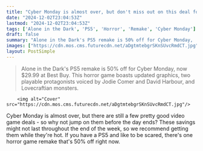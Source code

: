 ```yaml
---
title: "Cyber Monday is almost over, but don't miss out on this deal for one of the year's best horror games"
date: "2024-12-02T23:04:53Z"
lastmod: "2024-12-02T23:04:53Z"
tags: ['Alone in the Dark', 'PS5', 'Horror', 'Remake', 'Cyber Monday']
draft: false
summary: "Alone in the Dark's PS5 remake is 50% off for Cyber Monday,  now $29.99 at Best Buy.  This horror game boasts updated graphics,  two playable protagonists voiced by Jodie Comer and David Harbour, and Lovecraftian monsters."
images: ["https://cdn.mos.cms.futurecdn.net/aDgtmtebgrSKnSUvcRmdCT.jpg"]
layout: PostSimple
---
```

> Alone in the Dark's PS5 remake is 50% off for Cyber Monday,  now $29.99 at Best Buy.  This horror game boasts updated graphics,  two playable protagonists voiced by Jodie Comer and David Harbour, and Lovecraftian monsters.


        <img alt="Cover" src="https://cdn.mos.cms.futurecdn.net/aDgtmtebgrSKnSUvcRmdCT.jpg"/>
        
Cyber Monday is almost over, but there are still a few pretty good video game deals - so why not jump on them before the day ends? These savings might not last throughout the end of the week, so we recommend getting them while they're hot. If you have a PS5 and like to be scared, there's one horror game remake that's 50% off right now.
